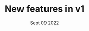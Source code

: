 ---
title: 'New features in v1'
date: 'Sept 09 2022'
lastmod: 'Sept 09 2022'
tags: [curated]
draft: true
description: 'An overview of the new features released in v1 - code block copy, multiple authors, frontmatter layout and more'
canonicalUrl: https://tailwind-nextjs-starter-blog.vercel.app/blog/new-features-in-v1/
thumbnailUrl: ''
authors: ['guide']
---